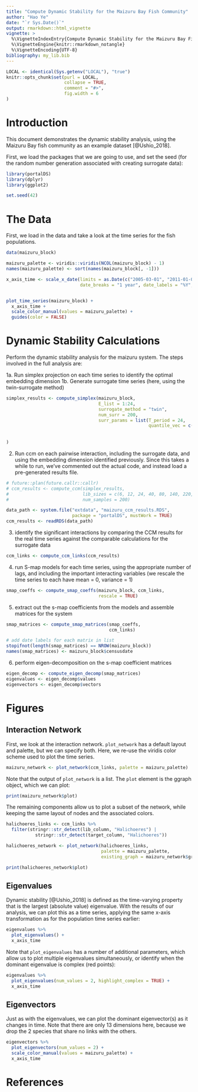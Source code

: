 ```yaml
---
title: "Compute Dynamic Stability for the Maizuru Bay Fish Community"
author: "Hao Ye"
date: "`r Sys.Date()`"
output: rmarkdown::html_vignette
vignette: >
  %\VignetteIndexEntry{Compute Dynamic Stability for the Maizuru Bay Fish Community}
  %\VignetteEngine{knitr::rmarkdown_notangle}
  %\VignetteEncoding{UTF-8}
bibliography: my_lib.bib
---
```


```r
LOCAL <- identical(Sys.getenv("LOCAL"), "true")
knitr::opts_chunk$set(purl = LOCAL, 
                      collapse = TRUE,
                      comment = "#>", 
                      fig.width = 6
)
```

# Introduction

This document demonstrates the dynamic stability analysis, using the Maizuru Bay fish community as an example dataset [@Ushio_2018].

First, we load the packages that we are going to use, and set the seed (for the random number generation associated with creating surrogate data):

```r
library(portalDS)
library(dplyr)
library(ggplot2)

set.seed(42)
```

# The Data

First, we load in the data and take a look at the time series for the fish populations.

```r
data(maizuru_block)

maizuru_palette <- viridis::viridis(NCOL(maizuru_block) - 1)
names(maizuru_palette) <- sort(names(maizuru_block[, -1]))

x_axis_time <- scale_x_date(limits = as.Date(c("2005-03-01", "2011-01-01")),
                            date_breaks = "1 year", date_labels = "%Y", expand = c(0.01, 0))


plot_time_series(maizuru_block) +
  x_axis_time +
  scale_color_manual(values = maizuru_palette) + 
  guides(color = FALSE)
```

# Dynamic Stability Calculations

Perform the dynamic stability analysis for the maizuru system. The steps involved in the full analysis are:

1a. Run simplex projection on each time series to identify the optimal embedding dimension
1b. Generate surrogate time series (here, using the twin-surrogate method)

```r
simplex_results <- compute_simplex(maizuru_block,
                                   E_list = 1:24,
                                   surrogate_method = "twin", 
                                   num_surr = 200, 
                                   surr_params = list(T_period = 24, 
                                                      quantile_vec = c(0.875, 0.88, 0.89, 0.90, 0.91, 0.92, 
                                                                       0.93, 0.94, 0.95, 0.85, 0.84, 0.83, 
                                                                       0.82, 0.81, 0.80, 0.96))
)
```

2. Run ccm on each pairwise interaction, including the surrogate data, and using the embedding dimension identified previously. Since this takes a while to run, we've commented out the actual code, and instead load a pre-generated results file.

```r
# future::plan(future.callr::callr)
# ccm_results <- compute_ccm(simplex_results,
#                            lib_sizes = c(6, 12, 24, 40, 80, 140, 220, 320, NROW(maizuru_block)), 
#                            num_samples = 200)

data_path <- system.file("extdata", "maizuru_ccm_results.RDS",
                         package = "portalDS", mustWork = TRUE)
ccm_results <- readRDS(data_path)
```
    
3. identify the significant interactions by comparing the CCM results for the real time series against the comparable calculations for the surrogate data

```r
ccm_links <- compute_ccm_links(ccm_results)
```

4. run S-map models for each time series, using the appropriate number of lags, and including the important interacting variables (we rescale the time series to each have mean = 0, variance = 1)

```r
smap_coeffs <- compute_smap_coeffs(maizuru_block, ccm_links, 
                                   rescale = TRUE)
```

5. extract out the s-map coefficients from the models and assemble matrices for the system

```r
smap_matrices <- compute_smap_matrices(smap_coeffs,
                                       ccm_links)

# add date labels for each matrix in list
stopifnot(length(smap_matrices) == NROW(maizuru_block))
names(smap_matrices) <- maizuru_block$censusdate
```

6. perform eigen-decomposition on the s-map coefficient matrices

```r
eigen_decomp <- compute_eigen_decomp(smap_matrices)
eigenvalues <- eigen_decomp$values
eigenvectors <- eigen_decomp$vectors
```

# Figures

## Interaction Network

First, we look at the interaction network. `plot_network` has a default layout and palette, but we can specify both. Here, we re-use the viridis color scheme used to plot the time series.

```r
maizuru_network <- plot_network(ccm_links, palette = maizuru_palette)
```

Note that the output of `plot_network` is a list. The `plot` element is the ggraph object, which we can plot:

```r
print(maizuru_network$plot)
```

The remaining components allow us to plot a subset of the network, while keeping the same layout of nodes and the associated colors.

```r
halichoeres_links <- ccm_links %>%
  filter(stringr::str_detect(lib_column, "Halichoeres") | 
           stringr::str_detect(target_column, "Halichoeres"))

halichoeres_network <- plot_network(halichoeres_links, 
                                    palette = maizuru_palette, 
                                    existing_graph = maizuru_network$graph)

print(halichoeres_network$plot)
```

## Eigenvalues

Dynamic stability [@Ushio_2018] is defined as the time-varying property that is the largest (absolute value) eigenvalue. With the results of our analysis, we can plot this as a time series, applying the same x-axis transformation as for the population time series earlier:

```r
eigenvalues %>%
  plot_eigenvalues() +
  x_axis_time
```

Note that `plot_eigenvalues` has a number of additional parameters, which allow us to plot multiple eigenvalues simultaneously, or identify when the dominant eigenvalue is complex (red points):

```r
eigenvalues %>%
  plot_eigenvalues(num_values = 2, highlight_complex = TRUE) + 
  x_axis_time
```

## Eigenvectors

Just as with the eigenvalues, we can plot the dominant eigenvector(s) as it changes in time. Note that there are only 13 dimensions here, because we drop the 2 species that share no links with the others.

```r
eigenvectors %>%
  plot_eigenvectors(num_values = 2) + 
  scale_color_manual(values = maizuru_palette) + 
  x_axis_time
```

# References